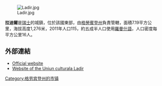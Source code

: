 [[Image:Ladir.jpg|right]]

'''拉迪爾'''是[[瑞士|瑞士]]的城鎮，位於該國東部，由[[格勞賓登州|格勞賓登州]]負責管轄，面積7.19平方公里，海拔高度1,276米，2011年人口115，約五成半人口使用[[羅曼什語|羅曼什語]]，人口密度每平方公里16人。

==外部連結==
*[http://www.ladir.ch Official website] {{de icon}}
*[https://web.archive.org/web/20080119084147/http://www.ucladir.ch/ Website of the Uniun culturala Ladir] {{rm icon}} {{de icon}} {{en icon}}

{{Switzerland-geo-stub}}
[[Category:格劳宾登州的市镇|Category:格劳宾登州的市镇]]